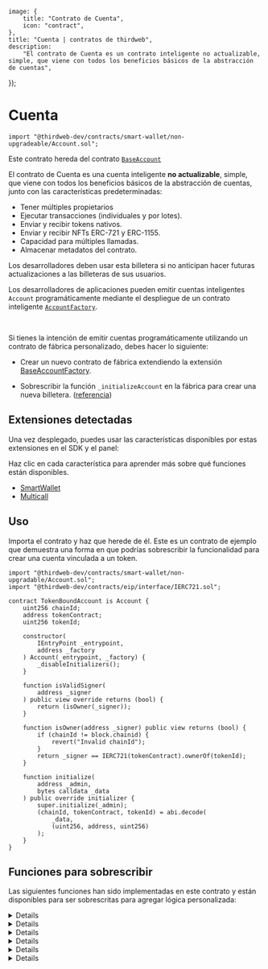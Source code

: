 
	image: {
		title: "Contrato de Cuenta",
		icon: "contract",
	},
	title: "Cuenta | contratos de thirdweb",
	description:
		"El contrato de Cuenta es un contrato inteligente no actualizable, simple, que viene con todos los beneficios básicos de la abstracción de cuentas",
});

# Cuenta

```solidity
import "@thirdweb-dev/contracts/smart-wallet/non-upgradeable/Account.sol";
```

Este contrato hereda del contrato [`BaseAccount`](/contracts/build/extensions/erc-4337/SmartWallet)

El contrato de Cuenta es una cuenta inteligente **no actualizable**, simple, que viene con todos los beneficios básicos de la abstracción de cuentas,
junto con las características predeterminadas:

- Tener múltiples propietarios
- Ejecutar transacciones (individuales y por lotes).
- Enviar y recibir tokens nativos.
- Enviar y recibir NFTs ERC-721 y ERC-1155.
- Capacidad para múltiples llamadas.
- Almacenar metadatos del contrato.

Los desarrolladores deben usar esta billetera si no anticipan hacer futuras actualizaciones a las billeteras de sus usuarios.

Los desarrolladores de aplicaciones pueden emitir cuentas inteligentes `Account` programáticamente mediante el despliegue de un contrato inteligente [`AccountFactory`](/contracts/build/base-contracts/erc-4337/account-factory).

<GithubButtonLink href="https://github.com/thirdweb-dev/contracts/blob/main/contracts/prebuilts/account/non-upgradeable/Account.sol" />

<br />

<Callout title="Emitir cuentas programáticamente" variant="info" >

Si tienes la intención de emitir cuentas programáticamente utilizando un contrato de fábrica personalizado, debes hacer lo siguiente:

- Crear un nuevo contrato de fábrica extendiendo la extensión [BaseAccountFactory](/contracts/build/extensions/erc-4337/SmartWallet-factory).

- Sobrescribir la función `_initializeAccount` en la fábrica para crear una nueva billetera. ([referencia](https://github.com/thirdweb-dev/contracts/blob/main/contracts/smart-wallet/non-upgradeable/AccountFactory.sol#L36))

</Callout>

## Extensiones detectadas

Una vez desplegado, puedes usar las características disponibles por estas extensiones en el SDK y el panel:

Haz clic en cada característica para aprender más sobre qué funciones están disponibles.

- [SmartWallet](/contracts/build/extensions/erc-4337/SmartWallet)
- [Multicall](/contracts/build/extensions/general/Multicall)

## Uso

Importa el contrato y haz que herede de él. Este es un contrato de ejemplo que demuestra una forma en que podrías sobrescribir la funcionalidad para crear una cuenta vinculada a un token.

```solidity
import "@thirdweb-dev/contracts/smart-wallet/non-upgradable/Account.sol";
import "@thirdweb-dev/contracts/eip/interface/IERC721.sol";

contract TokenBoundAccount is Account {
    uint256 chainId;
    address tokenContract;
    uint256 tokenId;

    constructor(
        IEntryPoint _entrypoint,
        address _factory
    ) Account(_entrypoint, _factory) {
        _disableInitializers();
    }

    function isValidSigner(
        address _signer
    ) public view override returns (bool) {
        return (isOwner(_signer));
    }

    function isOwner(address _signer) public view returns (bool) {
        if (chainId != block.chainid) {
            revert("Invalid chainId");
        }
        return _signer == IERC721(tokenContract).ownerOf(tokenId);
    }

    function initialize(
        address _admin,
        bytes calldata _data
    ) public override initializer {
        super.initialize(_admin);
        (chainId, tokenContract, tokenId) = abi.decode(
            _data,
            (uint256, address, uint256)
        );
    }
}
```

## Funciones para sobrescribir

Las siguientes funciones han sido implementadas en este contrato y están disponibles para ser sobrescritas para agregar lógica personalizada:

<Details id="initialize" summary="initialize">

Inicializa la billetera de contrato inteligente.

```solidity
function initialize(address _defaultAdmin, bytes calldata _data) public virtual initializer {
    _setupRole(DEFAULT_ADMIN_ROLE, _defaultAdmin);
}
```

#### \_defaultAdmin

La cuenta admin. Debe ser de tipo `address`.

#### \_data

Los datos codificados en ABI para inicializar el contrato. Deben ser de tipo `bytes`.

</Details>

<Details id="getImplementationForFunction" summary="getImplementationForFunction">

Devuelve la dirección de implementación de la extensión, almacenada en el enrutador, para la función dada.

```solidity
function getImplementationForFunction(bytes4 _functionSelector) public view virtual override returns (address) {
    address impl = getExtensionForFunction(_functionSelector).implementation;
    return impl != address(0) ? impl : defaultExtension;
}
```

#### \_functionSelector

El selector de función para obtener la dirección de implementación de la extensión. Debe ser de tipo `bytes4`.

</Details>

<Details id="isValidSigner" summary="isValidSigner">

Devuelve si un firmante está autorizado para realizar transacciones usando la billetera.

```solidity
function isValidSigner(address _signer) public view virtual returns (bool) {
    return _hasRole(SIGNER_ROLE, _signer) || _hasRole(DEFAULT_ADMIN_ROLE, _signer);
}
```

#### \_signer

El firmante para verificar la autorización. Debe ser de tipo `address`.

</Details>

<Details id="entryPoint" summary="entryPoint">

Devuelve la dirección del contrato de punto de entrada.

```solidity
function entryPoint() public view virtual override returns (IEntryPoint) {
    return entrypointContract;
}
```

</Details>

<Details id="_canSetExtension" summary="_canSetExtension">

Devuelve si una extensión puede ser configurada en el contexto de ejecución dado.

```solidity
function _canSetExtension() internal view virtual override returns (bool) {
    return _hasRole(EXTENSION_ADMIN_ROLE, msg.sender);
}
```

</Details>

<Details id="_validatesSignature" summary="_validatesSignature">
Valida la firma de una operación de usuario.

```solidity
function _validateSignature(UserOperation calldata userOp, bytes32 userOpHash)
    internal
    virtual
    override
    returns (uint256 validationData)
{
    bytes32 hash = userOpHash.toEthSignedMessageHash();
    address signer = hash.recover(userOp.signature);

    if (!isValidSigner(signer)) return SIG_VALIDATION_FAILED;
    return 0;
}
```

</Details>

